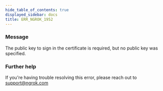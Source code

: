 ```yaml
---
hide_table_of_contents: true
displayed_sidebar: docs
title: ERR_NGROK_1952
---
```


### Message

The public key to sign in the certificate is required, but no public key was specified.

<ErrorDetails />

### Further help

If you're having trouble resolving this error, please reach out to [support@ngrok.com](mailto:support@ngrok.com?subject=Help%20with%20ERR_NGROK_1952)
